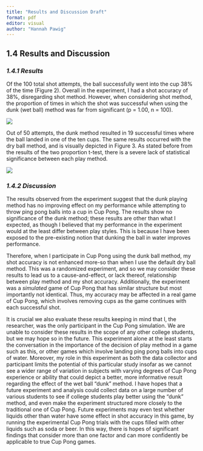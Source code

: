 ```yaml
---
title: "Results and Discussion Draft"
format: pdf
editor: visual
author: "Hannah Pawig"
---
```


## 1.4 Results and Discussion

### *1.4.1 Results*

Of the 100 total shot attempts, the ball successfully went into the cup 38% of the time (Figure 2). Overall in the experiment, I had a shot accuracy of 38%, disregarding shot method. However, when considering shot method, the proportion of times in which the shot was successful when using the dunk (wet ball) method was far from significant (p = 1.00, n = 100).

![](images/barplot_overall_success-03.png){.figure fig-align="center"}

Out of 50 attempts, the dunk method resulted in 19 successful times where the ball landed in one of the ten cups. The same results occurred with the dry ball method, and is visually depicted in Figure 3. As stated before from the results of the two proportion t-test, there is a severe lack of statistical significance between each play method.

![](images/barplot_by_method-03.png){.figure fig-align="center"}

### *1.4.2 Discussion*

The results observed from the experiment suggest that the dunk playing method has no improving effect on my performance while attempting to throw ping pong balls into a cup in Cup Pong. The results show no significance of the dunk method; these results are other than what I expected, as though I believed that my performance in the experiment would at the least differ between play styles. This is because I have been exposed to the pre-existing notion that dunking the ball in water improves performance.

Therefore, when I participate in Cup Pong using the dunk ball method, my shot accuracy is not enhanced more-so than when I use the default dry ball method. This was a randomized experiment, and so we may consider these results to lead us to a cause-and-effect, or lack thereof, relationship between play method and my shot accuracy. Additionally, the experiment was a *simulated* game of Cup Pong that has similar structure but most importantly not identical. Thus, my accuracy may be affected in a real game of Cup Pong, which involves removing cups as the game continues with each successful shot.

It is crucial we also evaluate these results keeping in mind that I, the researcher, was the only participant in the Cup Pong simulation. We are unable to consider these results in the scope of any other college students, but we may hope so in the future. This experiment alone at the least starts the conversation in the importance of the decision of play method in a game such as this, or other games which involve landing ping pong balls into cups of water. Moreover, my role in this experiment as both the data collector and participant limits the potential of this particular study insofar as we cannot see a wider range of variation in subjects with varying degrees of Cup Pong experience or ability that could depict a better, more informative result regarding the effect of the wet ball "dunk" method. I have hopes that a future experiment and analysis could collect data on a large number of various students to see if college students play better using the "dunk" method, and even make the experiment structured more closely to the traditional one of Cup Pong. Future experiments may even test whether liquids other than water have some effect in shot accuracy in this game, by running the experimental Cup Pong trials with the cups filled with other liquids such as soda or beer. In this way, there is hopes of significant findings that consider more than one factor and can more confidently be applicable to true Cup Pong games.
